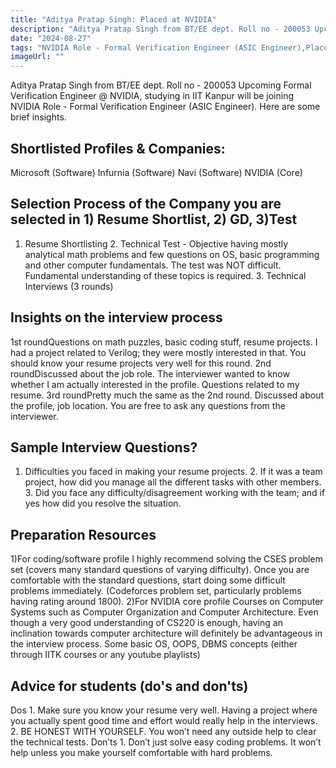 ```yaml
---
title: "Aditya Pratap Singh: Placed at NVIDIA"
description: "Aditya Pratap Singh from BT/EE dept. Roll no - 200053 Upcoming Formal Verification Engineer @ NVIDIA: NVIDIA Role - Formal Verification Engineer (ASIC Engineer)"
date: "2024-08-27"
tags: "NVIDIA Role - Formal Verification Engineer (ASIC Engineer),Placement"
imageUrl: ""
---
```


Aditya Pratap Singh from BT/EE dept. Roll no - 200053 Upcoming Formal Verification Engineer @ NVIDIA, studying in IIT Kanpur will be joining NVIDIA Role - Formal Verification Engineer (ASIC Engineer). Here are some brief insights. 

## Shortlisted Profiles & Companies:
Microsoft (Software) Infurnia (Software) Navi (Software) NVIDIA (Core)

## Selection Process of the Company you are selected in 1) Resume Shortlist, 2) GD, 3)Test
1. Resume Shortlisting 2. Technical Test - Objective having mostly analytical math problems and few questions on OS, basic programming and other computer fundamentals. The test was NOT difficult. Fundamental understanding of these topics is required. 3. Technical Interviews (3 rounds)

##  Insights on the interview process
1st roundQuestions on math puzzles, basic coding stuff, resume projects. I had a project related to Verilog; they were mostly interested in that. You should know your resume projects very well for this round. 2nd roundDiscussed about the job role. The interviewer wanted to know whether I am actually interested in the profile. Questions related to my resume. 3rd roundPretty much the same as the 2nd round. Discussed about the profile, job location. You are free to ask any questions from the interviewer.

## Sample Interview Questions? 
1. Difficulties you faced in making your resume projects. 2. If it was a team project, how did you manage all the different tasks with other members. 3. Did you face any difficulty/disagreement working with the team; and if yes how did you resolve the situation.

## Preparation Resources
1)For coding/software profile I highly recommend solving the CSES problem set (covers many standard questions of varying difficulty). Once you are comfortable with the standard questions, start doing some difficult problems immediately. (Codeforces problem set, particularly problems having rating around 1800). 2)For NVIDIA core profile Courses on Computer Systems such as Computer Organization and Computer Architecture. Even though a very good understanding of CS220 is enough, having an inclination towards computer architecture will definitely be advantageous in the interview process. Some basic OS, OOPS, DBMS concepts (either through IITK courses or any youtube playlists)

## Advice for students (do's and don'ts)
Dos 1. Make sure you know your resume very well. Having a project where you actually spent good time and effort would really help in the interviews. 2. BE HONEST WITH YOURSELF. You won’t need any outside help to clear the technical tests. Don’ts 1. Don’t just solve easy coding problems. It won’t help unless you make yourself comfortable with hard problems.

